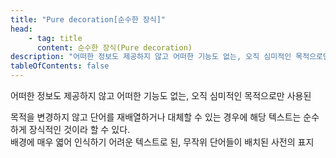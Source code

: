 ```yaml
---
title: "Pure decoration[순수한 장식]"
head:
    - tag: title
      content: 순수한 장식(Pure decoration)
description: "어떠한 정보도 제공하지 않고 어떠한 기능도 없는, 오직 심미적인 목적으로만 사용된"
tableOfContents: false
---
```


어떠한 정보도 제공하지 않고 어떠한 기능도 없는, 오직 심미적인 목적으로만 사용된

<Aside title="참고">
목적을 변경하지 않고 단어를 재배열하거나 대체할 수 있는 경우에 해당 텍스트는 순수하게 장식적인 것이라 할 수 있다.
</Aside>

<Card title="예제" icon="open-book">
배경에 매우 엷어 인식하기 어려운 텍스트로 된, 무작위 단어들이 배치된 사전의 표지
</Card>
